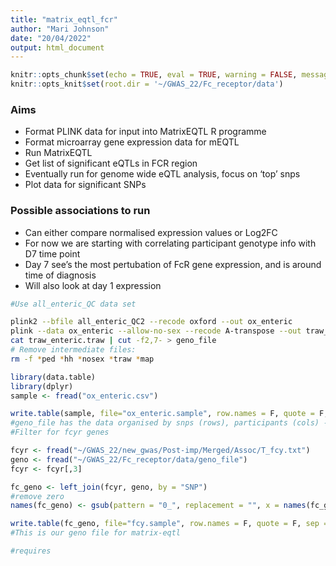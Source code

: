 ```yaml
---
title: "matrix_eqtl_fcr"
author: "Mari Johnson"
date: "20/04/2022"
output: html_document
---
```


```r
knitr::opts_chunk$set(echo = TRUE, eval = TRUE, warning = FALSE, message = FALSE)
knitr::opts_knit$set(root.dir = '~/GWAS_22/Fc_receptor/data')
```

### Aims
- Format PLINK data for input into MatrixEQTL R programme
- Format microarray gene expression data for mEQTL
- Run MatrixEQTL
- Get list of significant eQTLs in FCR region
- Eventually run for genome wide eQTL analysis, focus on 'top' snps
- Plot data for significant SNPs

### Possible associations to run

- Can either compare normalised expression values or Log2FC
- For now we are starting with correlating participant genotype info with D7 time point
- Day 7 see's the most pertubation of FcR gene expression, and is around time of diagnosis
- Will also look at day 1 expression 

```bash

#Use all_enteric_QC data set

plink2 --bfile all_enteric_QC2 --recode oxford --out ox_enteric
plink --data ox_enteric --allow-no-sex --recode A-transpose --out traw_enteric
cat traw_enteric.traw | cut -f2,7- > geno_file
# Remove intermediate files:
rm -f *ped *hh *nosex *traw *map

```

```r
library(data.table)
library(dplyr)
sample <- fread("ox_enteric.csv")

write.table(sample, file="ox_enteric.sample", row.names = F, quote = F, sep = " ")
#geno_file has the data organised by snps (rows), participants (cols) - recoded 1-0
#Filter for fcyr genes

fcyr <- fread("~/GWAS_22/new_gwas/Post-imp/Merged/Assoc/T_fcy.txt")
geno <- fread("~/GWAS_22/Fc_receptor/data/geno_file")
fcyr <- fcyr[,3]

fc_geno <- left_join(fcyr, geno, by = "SNP")
#remove zero
names(fc_geno) <- gsub(pattern = "0_", replacement = "", x = names(fc_geno))

write.table(fc_geno, file="fcy.sample", row.names = F, quote = F, sep = " ")
#This is our geno file for matrix-eqtl 
```

```r
#requires 


```